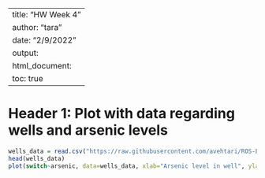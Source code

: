 ---
title: "HW Week 4"
author: "tara"
date: "2/9/2022"
output:
  html_document:
    toc: true
 ---

# Header 1: Plot with data regarding wells and arsenic levels

```r
wells_data = read.csv("https://raw.githubusercontent.com/avehtari/ROS-Examples/master/Arsenic/data/wells.csv", header=TRUE)
head(wells_data)
plot(switch~arsenic, data=wells_data, xlab="Arsenic level in well", ylab="Switching Wells Binary")

```



